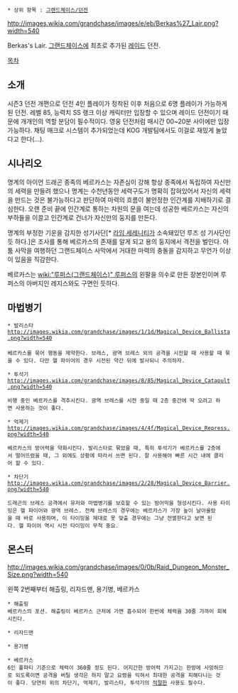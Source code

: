  * 상위 항목 : [[그랜드체이스/던전]]
http://images.wikia.com/grandchase/images/e/eb/Berkas%27_Lair.png?width=540

Berkas's Lair. [[그랜드체이스]]에 최초로 추가된 [[레이드]] 던전. 

[[목차]]
== 소개 ==
시즌3 던전 개편으로 던전 4인 플레이가 정착된 이후 처음으로 6명 플레이가 가능하게 된 던전. 레벨 85, 능력치 SS 랭크 이상 캐릭터만 입장할 수 있으며 레이드 던전이기 때문에 개개인의 역할 분담이 필수적이다. 영웅 던전처럼 매시간 00~20분 사이에만 입장 가능하다. 채팅 매크로 시스템이 추가되었는데 KOG 개발팀에서도 이걸로 재밌게 놀았다고 한다(...).

== 시나리오 ==
명계의 아이언 드래곤 종족의 베르카스는 자존심이 강해 항상 종족에서 독립하여 자신만의 세력을 만들려 했으나 명계는 수천년동안 세력구도가 명확히 잡혀있어서 자신의 세력을 만드는 것은 불가능하다고 판단하여 마력의 흐름이 불안정한 인간계를 지배하기로 결심한다. 오랜 준비 끝에 인간계로 통하는 차원의 문을 여는데 성공한 베르카스는 자신의 부하들을 이끌고 인간계로 건너가 자신만의 둥지를 만든다.

명계의 부정한 기운을 감지한 성기사단[* [[라임 세레니티]]가 소속돼있던 루즈 성 기사단인 듯 하다.]은 조사를 통해 베르카스의 존재를 알게 되고 용의 둥지에서 격전을 벌인다. 아툼 사막을 여행하던 그랜드체이스 사막에서 거대한 마력의 충돌을 감지하고 무언가 이상이 있음을 직감한다.

베르카스는 [[wiki:"루퍼스(그랜드체이스)" 루퍼스]]의 왼팔을 의수로 만든 장본인이며 루퍼스의 아버지인 레지스와도 구면인 듯하다.

== 마법병기 ==
 * 발리스타
 http://images.wikia.com/grandchase/images/1/1d/Magical_Device_Ballista.png?width=540
 
 베르카스를 묶어 행동을 제약한다. 브레스, 광역 브레스 외의 공격을 시전할 때 사용할 때 묶을 수 있다. 다만 헬 파이어의 경우 시전된 약간 뒤에 발사되니 주의하자.

 * 투석기
 http://images.wikia.com/grandchase/images/8/85/Magical_Device_Catapult.png?width=540

 비행 중인 베르카스를 격추시킨다. 광역 브레스를 시전 중일 때 2층 중간에 딱 오려고 하면 사용하는 것이 좋다.

 * 억제기
 http://images.wikia.com/grandchase/images/4/4f/Magical_Device_Repress.png?width=540

 베르카스의 방어력을 약화시킨다. 발리스타로 묶었을 때, 특히 투석기가 베르카스를 2층에서 떨어뜨렸을 때, 그 외에도 상황에 따라서 쓰면 된다. 잘 사용해야 빠른 시간 내에 클리어 할 수 있다.

 * 차단기
 http://images.wikia.com/grandchase/images/2/28/Magical_Device_Barrier.png?width=540

 드래곤의 브레스 공격에서 유저와 마법병기를 보호할 수 있는 방어막을 형성시킨다. 사용 타이밍은 헬 파이어와 광역 브레스. 전체 브레스의 경우에는 베르카스가 가장 높이 날아올랐을 때 바로 사용하며, 이 타이밍을 제대로 못 맞출 경우에는 그냥 전멸한다고 보면 된다. 헬 파이어 역시 시전 타이밍이 무척 중요.

== 몬스터 ==
http://images.wikia.com/grandchase/images/0/0b/Raid_Dungeon_Monster_Size.png?width=540

왼쪽 2번째부터 해츨링, 리자드맨, 용기병, 베르카스

 * 해츨링
 베르카스의 포션. 해츨링이 베르카스 근처에 가면 흡수되어 한번에 체력을 30줄 가까이 회복시킨다. 

 * 리자드맨

 * 용기병

 * 베르카스
 6인 풀파티 기준으로 체력이 360줄 정도 된다. 어지간한 방어력 가지고는 한방에 사망하므로 되도록이면 공격을 버틸 생각은 하지 말고 요령을 익혀서 최대한 공격을 피해다니는 것이 좋다. 당연히 위의 차단기, 억제기, 발리스타, 투석기의 [[적절]]한 사용도 필수다.
